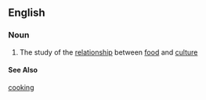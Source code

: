 ==English== 
{{wikipedia}}
===Noun===
# The study of the [[relationship]] between [[food]] and [[culture]]
====See Also====
[[cooking]]